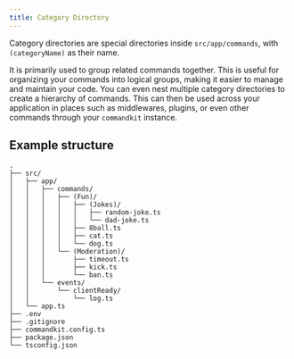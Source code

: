 ```yaml
---
title: Category Directory
---
```


Category directories are special directories inside
`src/app/commands`, with `(categoryName)` as their name.

It is primarily used to group related commands together. This is
useful for organizing your commands into logical groups, making it
easier to manage and maintain your code. You can even nest multiple
category directories to create a hierarchy of commands. This can then
be used across your application in places such as middlewares,
plugins, or even other commands through your `commandkit` instance.

## Example structure

```title="" {4-15}
.
├── src/
│   ├── app/
│   │   ├── commands/
│   │   │   ├── (Fun)/
│   │   │   │   ├── (Jokes)/
│   │   │   │   │   ├── random-joke.ts
│   │   │   │   │   └── dad-joke.ts
│   │   │   │   ├── 8ball.ts
│   │   │   │   ├── cat.ts
│   │   │   │   └── dog.ts
│   │   │   └── (Moderation)/
│   │   │       ├── timeout.ts
│   │   │       ├── kick.ts
│   │   │       └── ban.ts
│   │   └── events/
│   │       └── clientReady/
│   │           └── log.ts
│   └── app.ts
├── .env
├── .gitignore
├── commandkit.config.ts
├── package.json
└── tsconfig.json
```
